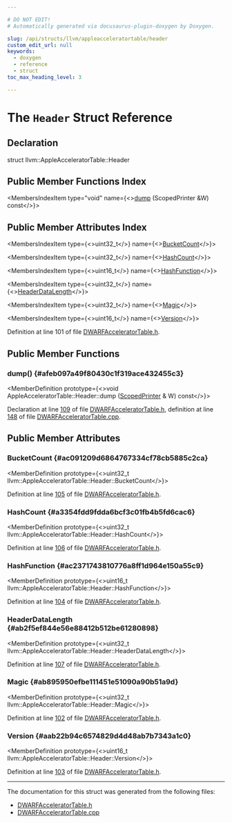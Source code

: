 ```yaml
---

# DO NOT EDIT!
# Automatically generated via docusaurus-plugin-doxygen by Doxygen.

slug: /api/structs/llvm/appleacceleratortable/header
custom_edit_url: null
keywords:
  - doxygen
  - reference
  - struct
toc_max_heading_level: 3

---
```





# The `Header` Struct Reference

<DoxygenPage pluginConfig={pluginConfig}>



## Declaration

<CodeBlock>struct llvm::AppleAcceleratorTable::Header</CodeBlock>

## Public Member Functions Index

<MembersIndex>

<MembersIndexItem
  type="void"
  name={<><a href="#afeb097a49f80430c1f319ace432455c3">dump</a> (ScopedPrinter &amp;W) const</>}>
</MembersIndexItem>

</MembersIndex>

## Public Member Attributes Index

<MembersIndex>

<MembersIndexItem
  type={<>uint32&#95;t</>}
  name={<><a href="#ac091209d6864767334cf78cb5885c2ca">BucketCount</a></>}>
</MembersIndexItem>

<MembersIndexItem
  type={<>uint32&#95;t</>}
  name={<><a href="#a3354fdd9fdda6bcf3c01fb4b5fd6cac6">HashCount</a></>}>
</MembersIndexItem>

<MembersIndexItem
  type={<>uint16&#95;t</>}
  name={<><a href="#ac2371743810776a8ff1d964e150a55c9">HashFunction</a></>}>
</MembersIndexItem>

<MembersIndexItem
  type={<>uint32&#95;t</>}
  name={<><a href="#ab2f5ef844e56e88412b512be61280898">HeaderDataLength</a></>}>
</MembersIndexItem>

<MembersIndexItem
  type={<>uint32&#95;t</>}
  name={<><a href="#ab895950efbe111451e51090a90b51a9d">Magic</a></>}>
</MembersIndexItem>

<MembersIndexItem
  type={<>uint16&#95;t</>}
  name={<><a href="#aab22b94c6574829d4d48ab7b7343a1c0">Version</a></>}>
</MembersIndexItem>

</MembersIndex>


Definition at line 101 of file <a href="/docs/api/files/include/include/llvm/include/llvm/debuginfo/include/llvm/debuginfo/dwarf/dwarfacceleratortable-h">DWARFAcceleratorTable.h</a>.

<SectionDefinition>

## Public Member Functions

### dump() {#afeb097a49f80430c1f319ace432455c3}

<MemberDefinition
  prototype={<>void AppleAcceleratorTable::Header::dump (<a href="/docs/api/classes/llvm/scopedprinter">ScopedPrinter</a> &amp; W) const</>}>

Declaration at line <a href="/docs/api/files/include/include/llvm/include/llvm/debuginfo/include/llvm/debuginfo/dwarf/dwarfacceleratortable-h/#l00109">109</a> of file <a href="/docs/api/files/include/include/llvm/include/llvm/debuginfo/include/llvm/debuginfo/dwarf/dwarfacceleratortable-h">DWARFAcceleratorTable.h</a>, definition at line <a href="/docs/api/files/lib/lib/debuginfo/lib/debuginfo/dwarf/dwarfacceleratortable-cpp/#l00148">148</a> of file <a href="/docs/api/files/lib/lib/debuginfo/lib/debuginfo/dwarf/dwarfacceleratortable-cpp">DWARFAcceleratorTable.cpp</a>.
</MemberDefinition>

</SectionDefinition>

<SectionDefinition>

## Public Member Attributes

### BucketCount {#ac091209d6864767334cf78cb5885c2ca}

<MemberDefinition
  prototype={<>uint32&#95;t llvm::AppleAcceleratorTable::Header::BucketCount</>}>

Definition at line <a href="/docs/api/files/include/include/llvm/include/llvm/debuginfo/include/llvm/debuginfo/dwarf/dwarfacceleratortable-h/#l00105">105</a> of file <a href="/docs/api/files/include/include/llvm/include/llvm/debuginfo/include/llvm/debuginfo/dwarf/dwarfacceleratortable-h">DWARFAcceleratorTable.h</a>.
</MemberDefinition>

### HashCount {#a3354fdd9fdda6bcf3c01fb4b5fd6cac6}

<MemberDefinition
  prototype={<>uint32&#95;t llvm::AppleAcceleratorTable::Header::HashCount</>}>

Definition at line <a href="/docs/api/files/include/include/llvm/include/llvm/debuginfo/include/llvm/debuginfo/dwarf/dwarfacceleratortable-h/#l00106">106</a> of file <a href="/docs/api/files/include/include/llvm/include/llvm/debuginfo/include/llvm/debuginfo/dwarf/dwarfacceleratortable-h">DWARFAcceleratorTable.h</a>.
</MemberDefinition>

### HashFunction {#ac2371743810776a8ff1d964e150a55c9}

<MemberDefinition
  prototype={<>uint16&#95;t llvm::AppleAcceleratorTable::Header::HashFunction</>}>

Definition at line <a href="/docs/api/files/include/include/llvm/include/llvm/debuginfo/include/llvm/debuginfo/dwarf/dwarfacceleratortable-h/#l00104">104</a> of file <a href="/docs/api/files/include/include/llvm/include/llvm/debuginfo/include/llvm/debuginfo/dwarf/dwarfacceleratortable-h">DWARFAcceleratorTable.h</a>.
</MemberDefinition>

### HeaderDataLength {#ab2f5ef844e56e88412b512be61280898}

<MemberDefinition
  prototype={<>uint32&#95;t llvm::AppleAcceleratorTable::Header::HeaderDataLength</>}>

Definition at line <a href="/docs/api/files/include/include/llvm/include/llvm/debuginfo/include/llvm/debuginfo/dwarf/dwarfacceleratortable-h/#l00107">107</a> of file <a href="/docs/api/files/include/include/llvm/include/llvm/debuginfo/include/llvm/debuginfo/dwarf/dwarfacceleratortable-h">DWARFAcceleratorTable.h</a>.
</MemberDefinition>

### Magic {#ab895950efbe111451e51090a90b51a9d}

<MemberDefinition
  prototype={<>uint32&#95;t llvm::AppleAcceleratorTable::Header::Magic</>}>

Definition at line <a href="/docs/api/files/include/include/llvm/include/llvm/debuginfo/include/llvm/debuginfo/dwarf/dwarfacceleratortable-h/#l00102">102</a> of file <a href="/docs/api/files/include/include/llvm/include/llvm/debuginfo/include/llvm/debuginfo/dwarf/dwarfacceleratortable-h">DWARFAcceleratorTable.h</a>.
</MemberDefinition>

### Version {#aab22b94c6574829d4d48ab7b7343a1c0}

<MemberDefinition
  prototype={<>uint16&#95;t llvm::AppleAcceleratorTable::Header::Version</>}>

Definition at line <a href="/docs/api/files/include/include/llvm/include/llvm/debuginfo/include/llvm/debuginfo/dwarf/dwarfacceleratortable-h/#l00103">103</a> of file <a href="/docs/api/files/include/include/llvm/include/llvm/debuginfo/include/llvm/debuginfo/dwarf/dwarfacceleratortable-h">DWARFAcceleratorTable.h</a>.
</MemberDefinition>

</SectionDefinition>

<hr/>

The documentation for this struct was generated from the following files:

<ul>
<li><a href="/docs/api/files/include/include/llvm/include/llvm/debuginfo/include/llvm/debuginfo/dwarf/dwarfacceleratortable-h">DWARFAcceleratorTable.h</a></li>
<li><a href="/docs/api/files/lib/lib/debuginfo/lib/debuginfo/dwarf/dwarfacceleratortable-cpp">DWARFAcceleratorTable.cpp</a></li>
</ul>

</DoxygenPage>
